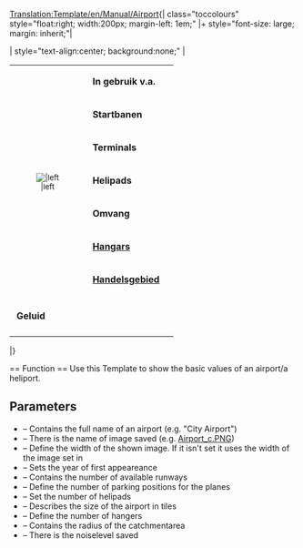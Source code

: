 <noinclude>[[Translation:Template/en/Manual/Airport]]</noinclude><noinclude></noinclude>{| class="toccolours" style="float:right; width:200px; margin-left: 1em;"
|+ style="font-size: large; margin: inherit;"|'''{{{Fullname}}}'''

| style="text-align:center; background:none;" |
{| class="toccolours"
|rowspan="8" style="text-align:center; font-size:smaller;"|[[File:{{{image}}}|{{{imagewidth}}}|left]]
|&nbsp;'''In gebruik v.a.''' || {{{Entry}}}
|-
|&nbsp;'''Startbanen''' || {{{Runways}}}
|-
|&nbsp;'''Terminals''' || {{{Ramps}}}
|-
|&nbsp;'''Helipads''' || {{{Heli}}}
|-
|&nbsp;'''Omvang''' || {{{size}}}
|-
|&nbsp;'''[[nl/Manual/Depots|Hangars]]''' || {{{hangars}}}
|-
|&nbsp;'''[[nl/Manual/Handelsgebied|Handelsgebied]]''' || {{{catchment}}}
|-
|-
|&nbsp;'''Geluid''' || {{{noise}}}
|-
|}

|}

<noinclude>== Function ==
Use this Template to show the basic values of an airport/a heliport.
== Parameters ==
* {{{Fullname}}} – Contains the full name of an airport (e.g. "City Airport")
* {{{image}}} – There is the name of image saved (e.g. [[:File:en/Manual/Airport c.png|Airport_c.PNG]])
* {{{imagewidth}}} – Define the width of the shown image. If it isn't set it uses the width of the image set in {{{image}}}
* {{{Entry}}} – Sets the year of first appeareance
* {{{Runways}}} – Contains the number of available runways
* {{{Ramps}}} – Define the number of parking positions for the planes
* {{{Heli}}} – Set the number of helipads
* {{{size}}} – Describes the size of the airport in tiles
* {{{hangars}}} – Define the number of hangers
* {{{catchment}}} – Contains the radius of the catchmentarea
* {{{noise}}} – There is the noiselevel saved</noinclude>